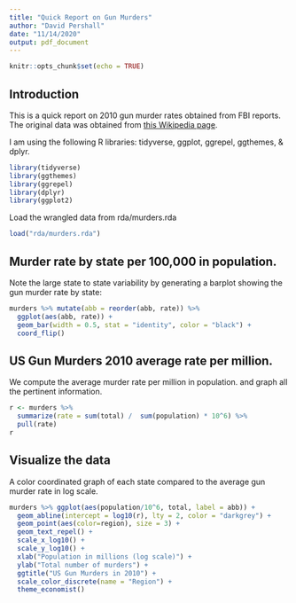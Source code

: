 ```yaml
---
title: "Quick Report on Gun Murders"
author: "David Pershall"
date: "11/14/2020"
output: pdf_document
---
```


```r
knitr::opts_chunk$set(echo = TRUE)
```

## Introduction

This is a quick report on 2010 gun murder rates obtained from FBI reports. The original data was obtained from [this Wikipedia page](https://en.wikipedia.org/wiki/Murder_in_the_United_States_by_state).

I am using the following R libraries: tidyverse, ggplot, ggrepel, ggthemes, & dplyr.

```r
library(tidyverse)
library(ggthemes)
library(ggrepel)
library(dplyr)
library(ggplot2)
```

Load the wrangled data from rda/murders.rda

```r
load("rda/murders.rda")
```

## Murder rate by state per 100,000 in population.

Note the large state to state variability by generating a barplot showing the gun murder rate by state:

```r
murders %>% mutate(abb = reorder(abb, rate)) %>% 
  ggplot(aes(abb, rate)) +
  geom_bar(width = 0.5, stat = "identity", color = "black") +
  coord_flip()
```

## US Gun Murders 2010 average rate per million.

We compute the average murder rate per million in population. and graph all the pertinent information.

```r
r <- murders %>% 
  summarize(rate = sum(total) /  sum(population) * 10^6) %>%
  pull(rate)
r
```

## Visualize the data

A color coordinated graph of each state compared to the average gun murder rate in log scale.

```r
murders %>% ggplot(aes(population/10^6, total, label = abb)) +
  geom_abline(intercept = log10(r), lty = 2, color = "darkgrey") +
  geom_point(aes(color=region), size = 3) +
  geom_text_repel() + 
  scale_x_log10() + 
  scale_y_log10() + 
  xlab("Population in millions (log scale)") +
  ylab("Total number of murders") +
  ggtitle("US Gun Murders in 2010") + 
  scale_color_discrete(name = "Region") + 
  theme_economist()
```

